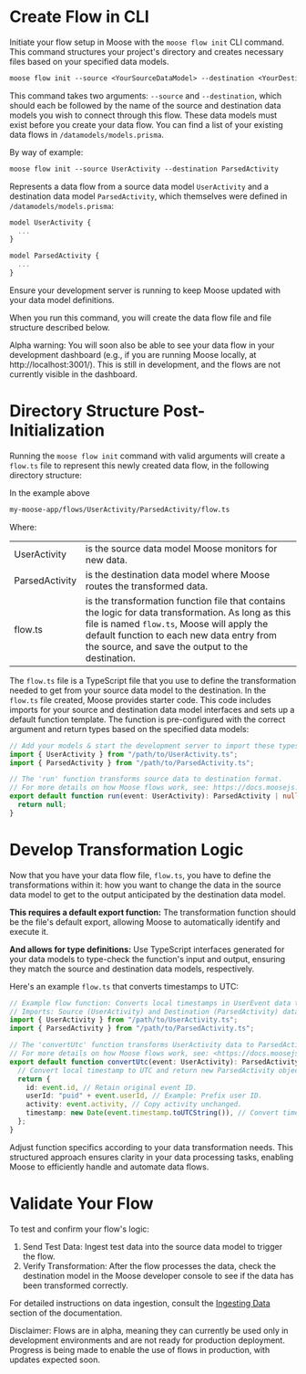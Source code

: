 
# Create Flow in CLI

Initiate your flow setup in Moose with the `moose flow init` CLI command. This command structures your project's directory and creates necessary files based on your specified data models.

```txt filename="Terminal" copy
moose flow init --source <YourSourceDataModel> --destination <YourDestinationDataModel>
```

This command takes two arguments: `--source` and `--destination`, which should each be followed by the name of the source and destination data models you wish to connect through this flow.
These data models must exist before you create your data flow. You can find a list of your existing data flows in `/datamodels/models.prisma`.

By way of example:

```txt filename="Terminal" copy
moose flow init --source UserActivity --destination ParsedActivity
```

Represents a data flow from a source data model `UserActivity` and a destination data model `ParsedActivity`, which themselves were defined in `/datamodels/models.prisma`:

```ts filename="models.prisma"
model UserActivity {
  ...
}

model ParsedActivity {
  ...
}
```

Ensure your development server is running to keep Moose updated with your data model definitions.

When you run this command, you will create the data flow file and file structure described below.

<Callout>
  Alpha warning: You will soon also be able to see your data flow in your
  development dashboard (e.g., if you are running Moose locally, at
  http://localhost:3001/). This is still in development, and the flows are not
  currently visible in the dashboard.
</Callout>

# Directory Structure Post-Initialization

Running the `moose flow init` command with valid arguments will create a `flow.ts` file to represent this newly created data flow, in the following directory structure:

<FileTree>
  <FileTree.Folder name="my-moose-app" defaultOpen>
    <FileTree.Folder name="flows" defaultOpen>
      <FileTree.Folder name="UserActivity" defaultOpen>
        <FileTree.Folder name="ParsedActivity" defaultOpen>
          <FileTree.File name="flow.ts" />
        </FileTree.Folder>
      </FileTree.Folder>
    </FileTree.Folder>
  </FileTree.Folder>
</FileTree>

In the example above

```txt filename="Terminal"
my-moose-app/flows/UserActivity/ParsedActivity/flow.ts
```

Where:

|                |                                                                                                                                                                                                                                                     |
| -------------- | --------------------------------------------------------------------------------------------------------------------------------------------------------------------------------------------------------------------------------------------------- |
| UserActivity   | is the source data model Moose monitors for new data.                                                                                                                                                                                               |
| ParsedActivity | is the destination data model where Moose routes the transformed data.                                                                                                                                                                              |
| flow.ts        | is the transformation function file that contains the logic for data transformation. As long as this file is named `flow.ts`, Moose will apply the default function to each new data entry from the source, and save the output to the destination. |

The `flow.ts` file is a TypeScript file that you use to define the transformation needed to get from your source data model to the destination.
In the `flow.ts` file created, Moose provides starter code. This code includes imports for your source and destination data model interfaces and sets up a default function template. The function is pre-configured with the correct argument and return types based on the specified data models:

```ts filename="flow.ts" copy {2-3,7}
// Add your models & start the development server to import these types
import { UserActivity } from "/path/to/UserActivity.ts";
import { ParsedActivity } from "/path/to/ParsedActivity.ts";

// The 'run' function transforms source data to destination format.
// For more details on how Moose flows work, see: https://docs.moosejs.com
export default function run(event: UserActivity): ParsedActivity | null {
  return null;
}
```

# Develop Transformation Logic

Now that you have your data flow file, `flow.ts`, you have to define the transformations within it:
how you want to change the data in the source data model to get to the output anticipated by the destination data model.

**This requires a default export function:** The transformation function should be the file's default export, allowing Moose to automatically identify and execute it.

**And allows for type definitions:** Use TypeScript interfaces generated for your data models to type-check the function's input and output, ensuring they match the source and destination data models, respectively.

Here's an example `flow.ts` that converts timestamps to UTC:

```ts filename="flow.ts" copy {3-4,8}
// Example flow function: Converts local timestamps in UserEvent data to UTC.
// Imports: Source (UserActivity) and Destination (ParsedActivity) data models.
import { UserActivity } from "/path/to/UserActivity.ts";
import { ParsedActivity } from "/path/to/ParsedActivity.ts";

// The 'convertUtc' function transforms UserActivity data to ParsedActivity format.
// For more details on how Moose flows work, see: <https://docs.moosejs.com/flows>
export default function convertUtc(event: UserActivity): ParsedActivity {
  // Convert local timestamp to UTC and return new ParsedActivity object.
  return {
    id: event.id, // Retain original event ID.
    userId: "puid" + event.userId, // Example: Prefix user ID.
    activity: event.activity, // Copy activity unchanged.
    timestamp: new Date(event.timestamp.toUTCString()), // Convert timestamp to UTC.
  };
}
```

Adjust function specifics according to your data transformation needs. This structured approach ensures clarity in your
data processing tasks, enabling Moose to efficiently handle and automate data flows.

# Validate Your Flow

To test and confirm your flow's logic:

1. Send Test Data: Ingest test data into the source data model to trigger the flow.
2. Verify Transformation: After the flow processes the data, check the destination model in the
   Moose developer console to see if the data has been transformed correctly.

For detailed instructions on data ingestion, consult the [Ingesting Data](../data-models/capture-data.mdx) section of the documentation.

<Callout type="info" emoji="ℹ️">
  Disclaimer: Flows are in alpha, meaning they can currently be used only in
  development environments and are not ready for production deployment. Progress
  is being made to enable the use of flows in production, with updates expected
  soon.
</Callout>
